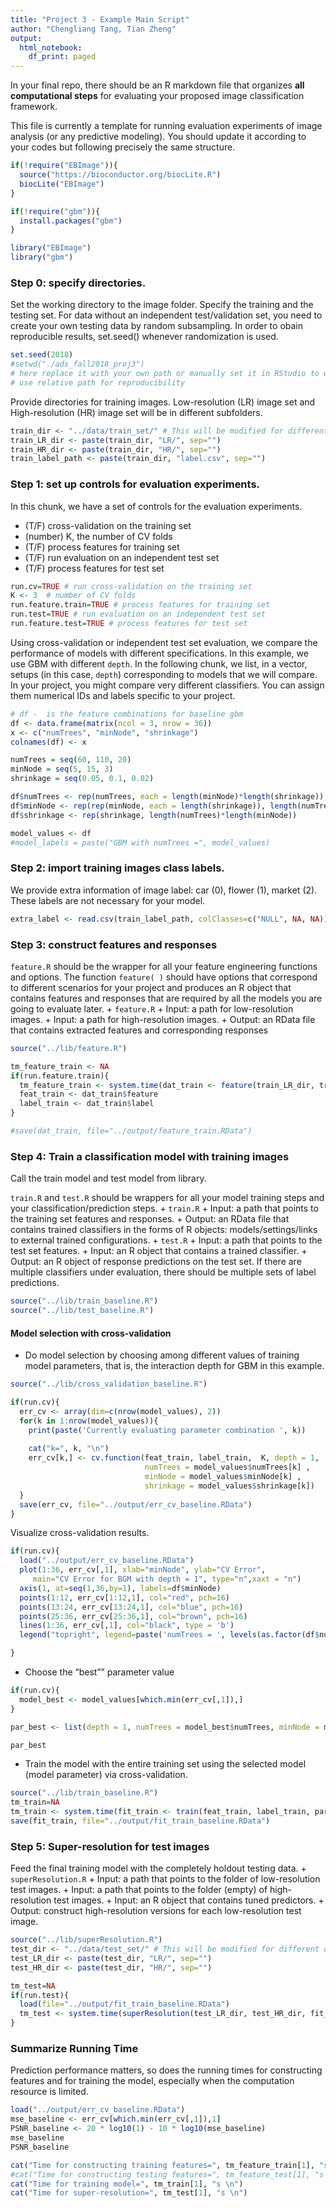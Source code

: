 ```yaml
---
title: "Project 3 - Example Main Script"
author: "Chengliang Tang, Tian Zheng"
output:
  html_notebook:
    df_print: paged
---
```


In your final repo, there should be an R markdown file that organizes **all computational steps** for evaluating your proposed image classification framework. 

This file is currently a template for running evaluation experiments of image analysis (or any predictive modeling). You should update it according to your codes but following precisely the same structure. 

```r
if(!require("EBImage")){
  source("https://bioconductor.org/biocLite.R")
  biocLite("EBImage")
}

if(!require("gbm")){
  install.packages("gbm")
}

library("EBImage")
library("gbm")
```


### Step 0: specify directories.

Set the working directory to the image folder. Specify the training and the testing set. For data without an independent test/validation set, you need to create your own testing data by random subsampling. In order to obain reproducible results, set.seed() whenever randomization is used. 

```r
set.seed(2018)
#setwd("./ads_fall2018_proj3") 
# here replace it with your own path or manually set it in RStudio to where this rmd file is located. 
# use relative path for reproducibility
```

Provide directories for training images. Low-resolution (LR) image set and High-resolution (HR) image set will be in different subfolders. 
```r
train_dir <- "../data/train_set/" # This will be modified for different data sets.
train_LR_dir <- paste(train_dir, "LR/", sep="")
train_HR_dir <- paste(train_dir, "HR/", sep="")
train_label_path <- paste(train_dir, "label.csv", sep="") 
```

### Step 1: set up controls for evaluation experiments.

In this chunk, we have a set of controls for the evaluation experiments. 

+ (T/F) cross-validation on the training set
+ (number) K, the number of CV folds
+ (T/F) process features for training set
+ (T/F) run evaluation on an independent test set
+ (T/F) process features for test set

```r
run.cv=TRUE # run cross-validation on the training set
K <- 3  # number of CV folds
run.feature.train=TRUE # process features for training set
run.test=TRUE # run evaluation on an independent test set
run.feature.test=TRUE # process features for test set
```

Using cross-validation or independent test set evaluation, we compare the performance of models with different specifications. In this example, we use GBM with different `depth`. In the following chunk, we list, in a vector, setups (in this case, `depth`) corresponding to models that we will compare. In your project, you might compare very different classifiers. You can assign them numerical IDs and labels specific to your project. 

```r
# df -  is the feature combinations for baseline gbm
df <- data.frame(matrix(ncol = 3, nrow = 36))
x <- c("numTrees", "minNode", "shrinkage")
colnames(df) <- x

numTrees = seq(60, 110, 20) 
minNode = seq(5, 15, 3)
shrinkage = seq(0.05, 0.1, 0.02)

df$numTrees <- rep(numTrees, each = length(minNode)*length(shrinkage))
df$minNode <- rep(rep(minNode, each = length(shrinkage)), length(numTrees))
df$shrinkage <- rep(shrinkage, length(numTrees)*length(minNode))

model_values <- df
#model_labels = paste("GBM with numTrees =", model_values)
```

### Step 2: import training images class labels.

We provide extra information of image label: car (0), flower (1), market (2). These labels are not necessary for your model.

```r
extra_label <- read.csv(train_label_path, colClasses=c("NULL", NA, NA))
```

### Step 3: construct features and responses

`feature.R` should be the wrapper for all your feature engineering functions and options. The function `feature( )` should have options that correspond to different scenarios for your project and produces an R object that contains features and responses that are required by all the models you are going to evaluate later. 
+ `feature.R`
  + Input: a path for low-resolution images.
  + Input: a path for high-resolution images.
  + Output: an RData file that contains extracted features and corresponding responses

```r
source("../lib/feature.R")

tm_feature_train <- NA
if(run.feature.train){
  tm_feature_train <- system.time(dat_train <- feature(train_LR_dir, train_HR_dir))
  feat_train <- dat_train$feature
  label_train <- dat_train$label
}

#save(dat_train, file="../output/feature_train.RData")
```


### Step 4: Train a classification model with training images
Call the train model and test model from library. 

`train.R` and `test.R` should be wrappers for all your model training steps and your classification/prediction steps. 
+ `train.R`
  + Input: a path that points to the training set features and responses.
  + Output: an RData file that contains trained classifiers in the forms of R objects: models/settings/links to external trained configurations.
+ `test.R`
  + Input: a path that points to the test set features.
  + Input: an R object that contains a trained classifier.
  + Output: an R object of response predictions on the test set. If there are multiple classifiers under evaluation, there should be multiple sets of label predictions. 
```r
source("../lib/train_baseline.R")
source("../lib/test_baseline.R")
```

#### Model selection with cross-validation
* Do model selection by choosing among different values of training model parameters, that is, the interaction depth for GBM in this example. 
```r
source("../lib/cross_validation_baseline.R")

if(run.cv){
  err_cv <- array(dim=c(nrow(model_values), 2))
  for(k in 1:nrow(model_values)){
    print(paste('Currently evaluating parameter combination ', k))
    
    cat("k=", k, "\n")
    err_cv[k,] <- cv.function(feat_train, label_train,  K, depth = 1, 
                              numTrees = model_values$numTrees[k] , 
                              minNode = model_values$minNode[k] , 
                              shrinkage = model_values$shrinkage[k])  
  }
  save(err_cv, file="../output/err_cv_baseline.RData")
}
```

Visualize cross-validation results. 
```r
if(run.cv){
  load("../output/err_cv_baseline.RData")
  plot(1:36, err_cv[,1], xlab="minNode", ylab="CV Error",
     main="CV Error for BGM with depth = 1", type="n",xaxt = "n")
  axis(1, at=seq(1,36,by=1), labels=df$minNode)
  points(1:12, err_cv[1:12,1], col="red", pch=16)
  points(13:24, err_cv[13:24,1], col="blue", pch=16)
  points(25:36, err_cv[25:36,1], col="brown", pch=16)
  lines(1:36, err_cv[,1], col="black", type = 'b')
  legend("topright", legend=paste('numTrees = ', levels(as.factor(df$numTrees)) ), pch=16, col=c("red", "blue", "black"))

}

```


* Choose the "best"" parameter value
```r
if(run.cv){
  model_best <- model_values[which.min(err_cv[,1]),]
}

par_best <- list(depth = 1, numTrees = model_best$numTrees, minNode = model_best$minNode,  shrinkage=model_best$shrinkage)

par_best
```

* Train the model with the entire training set using the selected model (model parameter) via cross-validation.
```r
source("../lib/train_baseline.R")
tm_train=NA
tm_train <- system.time(fit_train <- train(feat_train, label_train, par_best))#, par_best
save(fit_train, file="../output/fit_train_baseline.RData")
```

### Step 5: Super-resolution for test images
Feed the final training model with the completely holdout testing data. 
+ `superResolution.R`
  + Input: a path that points to the folder of low-resolution test images.
  + Input: a path that points to the folder (empty) of high-resolution test images.
  + Input: an R object that contains tuned predictors.
  + Output: construct high-resolution versions for each low-resolution test image.
```r
source("../lib/superResolution.R")
test_dir <- "../data/test_set/" # This will be modified for different data sets.
test_LR_dir <- paste(test_dir, "LR/", sep="")
test_HR_dir <- paste(test_dir, "HR/", sep="")

tm_test=NA
if(run.test){
  load(file="../output/fit_train_baseline.RData")
  tm_test <- system.time(superResolution(test_LR_dir, test_HR_dir, fit_train))
}
```

### Summarize Running Time
Prediction performance matters, so does the running times for constructing features and for training the model, especially when the computation resource is limited. 
```r
load("../output/err_cv_baseline.RData")
mse_baseline <- err_cv[which.min(err_cv[,1]),1]
PSNR_baseline <- 20 * log10(1) - 10 * log10(mse_baseline)
mse_baseline
PSNR_baseline

cat("Time for constructing training features=", tm_feature_train[1], "s \n")
#cat("Time for constructing testing features=", tm_feature_test[1], "s \n")
cat("Time for training model=", tm_train[1], "s \n")
cat("Time for super-resolution=", tm_test[1], "s \n")
```


